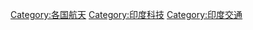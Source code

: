 {{Catnav|頁面分類|各種主題的頁面分類|按國家分類|各国科技|印度科技}}
{{Commons category|Space program of India}}

[[Category:各国航天|Category:各国航天]]
[[Category:印度科技|Category:印度科技]]
[[Category:印度交通|Category:印度交通]]